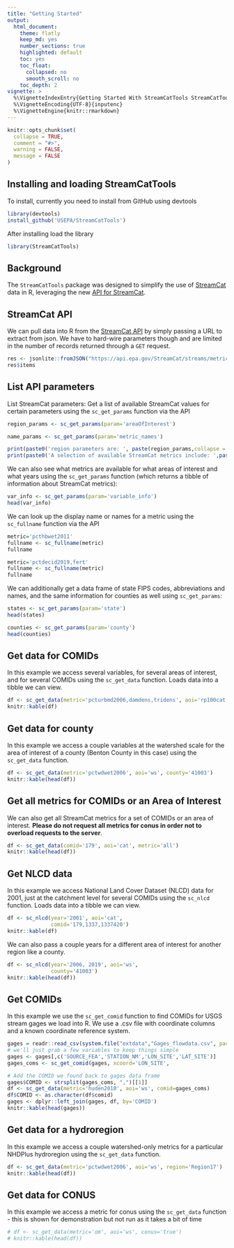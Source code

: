 ```yaml
---
title: "Getting Started"
output: 
  html_document:
    theme: flatly
    keep_md: yes
    number_sections: true
    highlighted: default 
    toc: yes
    toc_float:
      collapsed: no
      smooth_scroll: no
    toc_depth: 2
vignette: >
  %\VignetteIndexEntry{Getting Started With StreamCatTools StreamCatTools}
  %\VignetteEncoding{UTF-8}{inputenc}
  %\VignetteEngine{knitr::rmarkdown}
---
```


```r
knitr::opts_chunk$set(
  collapse = TRUE,
  comment = "#>", 
  warning = FALSE, 
  message = FALSE
)
```

## Installing and loading StreamCatTools
To install, currently you need to install from GitHub using devtools
```r
library(devtools)
install_github('USEPA/StreamCatTools')
```

After installing load the library
```r
library(StreamCatTools)
```

## Background
The `StreamCatTools` package was designed to simplify the use of [StreamCat](https://www.epa.gov/national-aquatic-resource-surveys/streamcat-dataset) data in R, leveraging the new [API for StreamCat](https://api.epa.gov/StreamCat/streams/metrics). 

## StreamCat API
We can  pull data into R from the [StreamCat API](https://usepa.github.io/StreamCatWebServices_Public/#/) by simply passing a URL to extract from json.  We have to hard-wire parameters though and are limited in the number of records returned through a `GET` request.
```r
res <- jsonlite::fromJSON("https://api.epa.gov/StreamCat/streams/metrics?name=fert&areaOfInterest=cat&comid=179")
res$items
```

## List API parameters
List StreamCat parameters: Get a list of available StreamCat values for certain parameters using the `sc_get_params` function via the API
```r
region_params <- sc_get_params(param='areaOfInterest')

name_params <- sc_get_params(param='metric_names')

print(paste0('region parameters are: ', paste(region_params,collapse = ', ')))
print(paste0('A selection of available StreamCat metrics include: ',paste(name_params[1:10],collapse = ', ')))
```
We can also see what metrics are available for what areas of interest and what years using the `sc_get_params` function (which returns a tibble of information about StreamCat metrics):
```r
var_info <- sc_get_params(param='variable_info')
head(var_info)
```

We can look up the display name or names for a metric using the `sc_fullname` function via the API
```r
metric='pcthbwet2011'
fullname <- sc_fullname(metric)
fullname
```

```r
metric='pctdecid2019,fert'
fullname <- sc_fullname(metric)
fullname
```
We can additionally get a data frame of state FIPS codes, abbreviations and names, and the same information for counties as well using `sc_get_params`:
```r
states <- sc_get_params(param='state')
head(states)
```

```r
counties <- sc_get_params(param='county')
head(counties)
```

## Get data for COMIDs
In this example we access several variables, for several areas of interest, and for several COMIDs using the `sc_get_data` function.  Loads data into a tibble we can view.
```r
df <- sc_get_data(metric='pcturbmd2006,damdens,tridens', aoi='rp100cat,cat,ws', comid='179,1337,1337420')
knitr::kable(df)
```

## Get data for county
In this example we access a couple variables at the watershed scale for the area of interest of a county (Benton County in this case) using the `sc_get_data` function. 
```r
df <- sc_get_data(metric='pctwdwet2006', aoi='ws', county='41003')
knitr::kable(head(df))
```

## Get all metrics for COMIDs or an Area of Interest
We can also get all StreamCat metrics for a set of COMIDs or an area of interest.  **Please do not request all metrics for conus in order not to overload requests to the server**.
```r
df <- sc_get_data(comid='179', aoi='cat', metric='all')
knitr::kable(head(df))
```

## Get NLCD data
In this example we access National Land Cover Dataset (NLCD) data for 2001, just at the catchment level for several COMIDs using the `sc_nlcd` function.  Loads data into a tibble we can view.
```r
df <- sc_nlcd(year='2001', aoi='cat',
              comid='179,1337,1337420')
knitr::kable(df)
```

We can also pass a couple years for a different area of interest for another region like a county.
```r
df <- sc_nlcd(year='2006, 2019', aoi='ws',
              county='41003')
knitr::kable(head(df))
```

## Get COMIDs
In this example we use the `sc_get_comid` function to find COMIDs for USGS stream gages we load into R. We use a .csv file with coordinate columns and a known coordinate reference system.
```r
gages = readr::read_csv(system.file("extdata","Gages_flowdata.csv", package = "StreamCatTools"),show_col_types = FALSE)
# we'll just grab a few variables to keep things simple
gages <- gages[,c('SOURCE_FEA','STATION_NM','LON_SITE','LAT_SITE')]
gages_coms <- sc_get_comid(gages, xcoord='LON_SITE',                   ycoord='LAT_SITE', crsys=4269)

# Add the COMID we found back to gages data frame
gages$COMID <- strsplit(gages_coms, ",")[[1]]
df <- sc_get_data(metric='huden2010', aoi='ws', comid=gages_coms)
df$COMID <- as.character(df$comid)
gages <- dplyr::left_join(gages, df, by='COMID')
knitr::kable(head(gages))
```

## Get data for a hydroregion
In this example we access a couple watershed-only metrics for a particular NHDPlus hydroregion using the `sc_get_data` function.
```r
df <- sc_get_data(metric='pctwdwet2006', aoi='ws', region='Region17')
knitr::kable(head(df))
```

## Get data for CONUS
In this example we access a metric for conus using the `sc_get_data` function - this is shown for demonstration but not run as it takes a bit of time
```r
# df <- sc_get_data(metric='om', aoi='ws', conus='true')
# knitr::kable(head(df))
```

